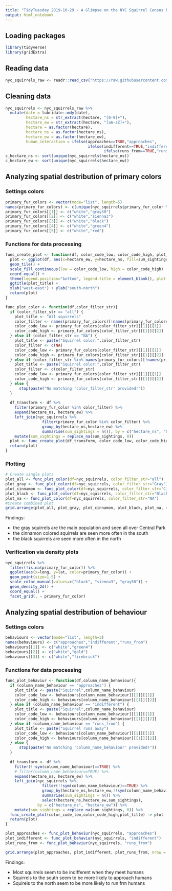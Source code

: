 ```yaml
---
title: "TidyTuesday 2019-10-29 - A Glimpse on the NYC Squirrel Census by Lasse Scheele"
output: html_notebook
---
```


## Loading packages

```r
library(tidyverse)
library(gridExtra)
```

## Reading data
```r
nyc_squirrels_raw <- readr::read_csv("https://raw.githubusercontent.com/rfordatascience/tidytuesday/master/data/2019/2019-10-29/nyc_squirrels.csv")
```


## Cleaning data
```r
nyc_squirrels <- nyc_squirrels_raw %>%
  mutate(date = lubridate::mdy(date),
         hectare_ns = str_extract(hectare, "[0-9]+"),
         hectare_ew = str_extract(hectare, "[aA-zZ]+"),
         hectare = as.factor(hectare),
         hectare_ns = as.factor(hectare_ns),
         hectare_ew = as.factor(hectare_ew),
         human_interaction = ifelse(approaches==TRUE,"approaches",
                                    ifelse(indifferent==TRUE,"indifferent",
                                           ifelse(runs_from==TRUE,"runs_from",NA))))
c_hectare_ns <- sort(unique(nyc_squirrels$hectare_ns))
c_hectare_ew <- sort(unique(nyc_squirrels$hectare_ew))
```

## Analyzing spatial destribution of primary colors

### Settings colors
```r
primary_fur_colors <- vector(mode="list", length=5)
names(primary_fur_colors) <- c(unique(nyc_squirrels$primary_fur_color %>% na.omit()),"all","NA")
primary_fur_colors[[1]] <- c("white","gray50")
primary_fur_colors[[2]] <- c("white","sienna3")
primary_fur_colors[[3]] <- c("white","black")
primary_fur_colors[[4]] <- c("white","green4")
primary_fur_colors[[5]] <- c("white","red")
```

### Functions for data processing

```r
func_create_plot <- function(df, color_code_low, color_code_high, plot_title){
  plot <- ggplot(df, aes(x=hectare_ew, y=hectare_ns, fill=sum_sightings)) +
  geom_tile() +
  scale_fill_continuous(low = color_code_low, high = color_code_high) +
  coord_equal() +
  theme(legend.position="bottom", legend.title = element_blank(), plot.title = element_text(size = 12)) +
  ggtitle(plot_title) +
  xlab("west-east") + ylab("south-north")
  return(plot)
}

func_plot_color <- function(df,color_filter_str){
  if (color_filter_str == "all") {
    plot_title <- "All squirrels"
    color_filter <- names(primary_fur_colors)[!names(primary_fur_colors)=="all"]
    color_code_low <- primary_fur_colors[color_filter_str][[1]][[1]]
    color_code_high <- primary_fur_colors[color_filter_str][[1]][[2]]
  } else if (color_filter_str == "NA") {
    plot_title <- paste("Squirrel color:",color_filter_str)
    color_filter <- c(NA)
    color_code_low <- primary_fur_colors[color_filter_str][[1]][[1]]
    color_code_high <- primary_fur_colors[color_filter_str][[1]][[2]]
  } else if (color_filter_str %in% names(primary_fur_colors)[!names(primary_fur_colors)=="all"]) {
    plot_title <- paste("Squirrel color:",color_filter_str)
    color_filter <- c(color_filter_str)
    color_code_low <- primary_fur_colors[color_filter_str][[1]][[1]]
    color_code_high <- primary_fur_colors[color_filter_str][[1]][[2]]
  } else {
      stop(paste("No matching 'color_filter_str' provided!"))
  }
  
  df_transform <- df %>%
    filter(primary_fur_color %in% color_filter) %>%
    expand(hectare_ns, hectare_ew) %>%
    left_join(nyc_squirrels %>%
                filter(primary_fur_color %in% color_filter) %>%
                group_by(hectare_ns,hectare_ew) %>%
                summarise(sum_sightings = n()), by = c("hectare_ns", "hectare_ew")) %>%
    mutate(sum_sightings = replace_na(sum_sightings, 0))
  plot <- func_create_plot(df_transform, color_code_low, color_code_high, plot_title)
  return(plot)
}
```

### Plotting

```r
# Create single plots
plot_all <- func_plot_color(df=nyc_squirrels, color_filter_str="all")
plot_gray <- func_plot_color(df=nyc_squirrels, color_filter_str="Gray")
plot_cinnamon <- func_plot_color(df=nyc_squirrels, color_filter_str="Cinnamon")
plot_black <- func_plot_color(df=nyc_squirrels, color_filter_str="Black")
plot_na <- func_plot_color(df=nyc_squirrels, color_filter_str="NA")
#Create combined plot
grid.arrange(plot_all, plot_gray, plot_cinnamon, plot_black, plot_na, nrow = 1, top = "Squirrel Sightings by Color")
```

Findings:

- the gray squirrels are the main population and seen all over Central Park
- the cinnamon colored squirrels are seen more often in the south
- the black squirrels are seen more often in the north


### Verification via density plots

```r
nyc_squirrels %>%
  filter(!is.na(primary_fur_color)) %>%
  ggplot(aes(x=long, y=lat, color=primary_fur_color)) +
  geom_point(size=1.5) + 
  scale_color_manual(values=c("black", "sienna3", "gray50")) +
  geom_density_2d() +
  coord_equal() +
  facet_grid(. ~ primary_fur_color)
```

## Analyzing spatial destribution of behaviour

### Settings colors

```r
behaviours <- vector(mode="list", length=3)
names(behaviours) <- c("approaches","indifferent","runs_from")
behaviours[[1]] <- c("white","green4")
behaviours[[2]] <- c("white","gold")
behaviours[[3]] <- c("white","firebrick")
```

### Functions for data processing

```r
func_plot_behaviur <- function(df,column_name_behaviour){
  if (column_name_behaviour == "approaches") {
    plot_title <- paste("Squirrel",column_name_behaviour)
    color_code_low <- behaviours[column_name_behaviour][[1]][[1]]
    color_code_high <- behaviours[column_name_behaviour][[1]][[2]]
  } else if (column_name_behaviour == "indifferent") {
    plot_title <- paste("Squirrel",column_name_behaviour)
    color_code_low <- behaviours[column_name_behaviour][[1]][[1]]
    color_code_high <- behaviours[column_name_behaviour][[1]][[2]]
  } else if (column_name_behaviour == "runs_from") {
    plot_title <- paste("Squirrel runs away")
    color_code_low <- behaviours[column_name_behaviour][[1]][[1]]
    color_code_high <- behaviours[column_name_behaviour][[1]][[2]]
  } else {
      stop(paste("No matching 'column_name_behaviour' provided!"))
  }
  
  df_transform <- df %>%
    filter(!!sym(column_name_behaviour)==TRUE) %>%
    # filter(column_name_behaviour==TRUE) %>%
    expand(hectare_ns, hectare_ew) %>%
    left_join(nyc_squirrels %>%
                filter(!!sym(column_name_behaviour)==TRUE) %>%
                group_by(hectare_ns,hectare_ew,!!sym(column_name_behaviour)) %>%
                summarise(sum_sightings = n()) %>%
                select(hectare_ns,hectare_ew,sum_sightings),
              by = c("hectare_ns", "hectare_ew")) %>%
    mutate(sum_sightings = replace_na(sum_sightings, 0)) %>%
  func_create_plot(color_code_low,color_code_high,plot_title) -> plot
  return(plot)
}
```

```r
plot_approaches <- func_plot_behaviur(nyc_squirrels, "approaches")
plot_indifferent <- func_plot_behaviur(nyc_squirrels, "indifferent")
plot_runs_from <- func_plot_behaviur(nyc_squirrels, "runs_from")

grid.arrange(plot_approaches, plot_indifferent, plot_runs_from, nrow = 1, top = "Squirrel Sightings by Interaction with Humans")
```

Findings:

- Most squirrels seem to be indifferent when they meet humans
- Squirrels to the south seem to be more likely to approach humans
- Squirels to the north seem to be more likely to run frm humans
